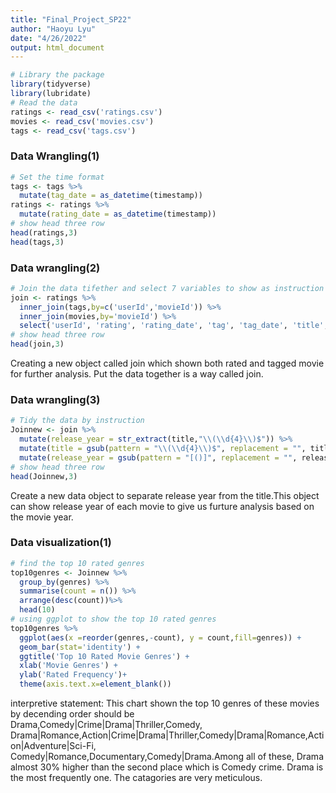 ```yaml
---
title: "Final_Project_SP22"
author: "Haoyu Lyu"
date: "4/26/2022"
output: html_document
---
```


```r
# Library the package
library(tidyverse)
library(lubridate)
# Read the data
ratings <- read_csv('ratings.csv')
movies <- read_csv('movies.csv')
tags <- read_csv('tags.csv')
```


### Data Wrangling(1)

```r
# Set the time format
tags <- tags %>%
  mutate(tag_date = as_datetime(timestamp))
ratings <- ratings %>%
  mutate(rating_date = as_datetime(timestamp))
# show head three row
head(ratings,3)
head(tags,3)
```

### Data wrangling(2)

```r
# Join the data tifether and select 7 variables to show as instruction
join <- ratings %>%
  inner_join(tags,by=c('userId','movieId')) %>%
  inner_join(movies,by='movieId') %>%
  select('userId', 'rating', 'rating_date', 'tag', 'tag_date', 'title', 'genres')
# show head three row
head(join,3)
```
Creating a new object called join which shown both rated and tagged movie for further analysis. Put the data together is a way called join.


### Data wrangling(3)

```r
# Tidy the data by instruction
Joinnew <- join %>%
  mutate(release_year = str_extract(title,"\\(\\d{4}\\)$")) %>%
  mutate(title = gsub(pattern = "\\(\\d{4}\\)$", replacement = "", title)) %>%
  mutate(release_year = gsub(pattern = "[()]", replacement = "", release_year))
# show head three row
head(Joinnew,3)
```
Create a new data object to separate release year from the title.This object can show release year of each movie to give us furture analysis based on the movie year.






### Data visualization(1)
```r
# find the top 10 rated genres
top10genres <- Joinnew %>%
  group_by(genres) %>%
  summarise(count = n()) %>%
  arrange(desc(count))%>%
  head(10)
# using ggplot to show the top 10 rated genres
top10genres %>%
  ggplot(aes(x =reorder(genres,-count), y = count,fill=genres)) +
  geom_bar(stat='identity') +
  ggtitle('Top 10 Rated Movie Genres') +
  xlab('Movie Genres') +
  ylab('Rated Frequency')+
  theme(axis.text.x=element_blank())

```
interpretive statement:
This chart shown the top 10 genres of these movies by decending order should be Drama,Comedy|Crime|Drama|Thriller,Comedy, Drama|Romance,Action|Crime|Drama|Thriller,Comedy|Drama|Romance,Action|Adventure|Sci-Fi, Comedy|Romance,Documentary,Comedy|Drama.Among all of these, Drama almost 30% higher than the second place which is Comedy crime. Drama is the most frequently one. The catagories are very meticulous.












